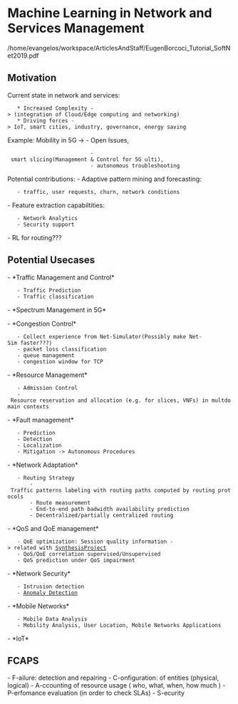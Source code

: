 = Machine Learning in Network and Services Management =

/home/evangelos/workspace/ArticlesAndStaff/EugenBorcoci_Tutorial_SoftNet2019.pdf

== Motivation ==

Current state in network and services:
    * Increased Complexity -> (integration of Cloud/Edge computing and networking)
    * Driving forces -> IoT, smart cities, industry, governance, energy saving

Example: Mobility in 5G -> - Open Issues, 
                           - smart slicing(Management & Control for 5G ulti), 
                           - autonomous troubleshooting 


Potential contributions:
- Adaptive pattern mining and forecasting:
    - traffic, user requests, churn, network conditions
- Feature extraction capabiltities:
    - Network Analytics
    - Security support
- RL for routing???

== Potential Usecases ==

- *Traffic Management and Control*
    - Traffic Prediction
    - Traffic classification

- *Spectrum Management in 5G*

- *Congestion Control*
    - Collect experience from Net-Simulator(Possibly make Net-Sim faster???)
    - packet loss classification
    - queue management
    - congestion window for TCP

- *Resource Management*
    - Admission Control
    - Resource reservation and allocation (e.g. for slices, VNFs) in multdomain contexts

- *Fault management*
    - Prediction
    - Detection
    - Localization
    - Mitigation -> Autonomous Procedures

- *Network Adaptation*
    - Routing Strategy
        - Traffic patterns labeling with routing paths computed by routing protocols
        - Route measurement
        - End-to-end path badwidth availability prediction
        - Decentralized/partially centralized routing

- *QoS and QoE management*
    - QoE optimization: Session quality information -> related with [[SynthesisProject]]
    - QoS/QoE correlation supervised/Unsupervised
    - QoS prediction under QoS impairment

- *Network Security*
    - Intrusion detection
    - [[Anomaly Detection]]

- *Mobile Networks*
    - Mobile Data Analysis
    - Mobility Analysis, User Location, Mobile Networks Applications

- *IoT*

== FCAPS ==
- F-ailure: detection and repairing
- C-onfiguration: of entities (physical, logical)
- A-ccounting of resource usage ( who, what, when, how much )
- P-erfomance evaluation (in order to check SLAs)
- S-ecurity 
